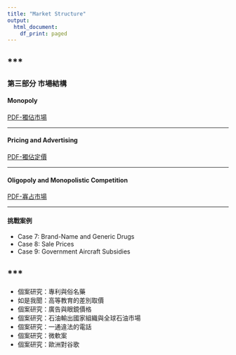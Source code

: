 ```yaml
---
title: "Market Structure"
output:
  html_document:
    df_print: paged
---
```


***
---

### 第三部分	市場結構

#### Monopoly

[PDF-獨佔市場](./Handouts/PPT/Unit7.pdf) 

***

#### Pricing and Advertising

[PDF-獨佔定價](./Handouts/PPT/Unit8.pdf) 

***

#### Oligopoly and Monopolistic Competition

[PDF-寡占市場](./Handouts/PPT/Unit9.pdf) 

***

#### 挑戰案例

- Case 7: Brand-Name and Generic Drugs
- Case 8: Sale Prices
- Case 9: Government Aircraft Subsidies

***
---

- 個案研究：專利與俗名藥
- 如是我聞：高等教育的差別取價
- 個案研究：廣告與眼鏡價格
- 個案研究：石油輸出國家組織與全球石油市場
- 個案研究：一通違法的電話
- 個案研究：微軟案
- 個案研究：歐洲對谷歌